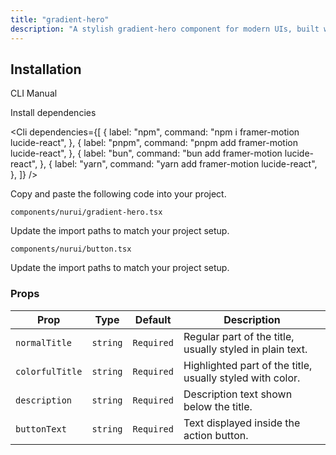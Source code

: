 ```yaml
---
title: "gradient-hero"
description: "A stylish gradient-hero component for modern UIs, built with accessibility and animation in mind."
---
```


<ComponentPreview componentName="gradientHero" />

## Installation

<Tabs defaultValue="cli">

<TabsList>
  <TabsTrigger value="cli">CLI</TabsTrigger>
  <TabsTrigger value="manual">Manual</TabsTrigger>
</TabsList>

<TabsContent value="cli">
  <Cli />
</TabsContent>

<TabsContent value="manual">

<Steps>

<Step>Install dependencies</Step>

<Cli
  dependencies={[
    {
      label: "npm",
      command: "npm i framer-motion lucide-react",
    },
    {
      label: "pnpm",
      command: "pnpm add framer-motion lucide-react",
    },
    {
      label: "bun",
      command: "bun add framer-motion lucide-react",
    },
    {
      label: "yarn",
      command: "yarn add framer-motion lucide-react",
    },
  ]}
/>

<Step>Copy and paste the following code into your project.</Step>

`components/nurui/gradient-hero.tsx`

<CodeBlock componentName="gradientHero" fileName="gradient-grid-hero" />

<Step>Update the import paths to match your project setup.</Step>

`components/nurui/button.tsx`

<CodeBlock componentName="b" fileName="gradient-grid-hero" />

<Step>Update the import paths to match your project setup.</Step>
   
</Steps>

</TabsContent>

</Tabs>

### Props

| Prop            | Type     | Default    | Description                                               |
| --------------- | -------- | ---------- | --------------------------------------------------------- |
| `normalTitle`   | `string` | `Required` | Regular part of the title, usually styled in plain text.  |
| `colorfulTitle` | `string` | `Required` | Highlighted part of the title, usually styled with color. |
| `description`   | `string` | `Required` | Description text shown below the title.                   |
| `buttonText`    | `string` | `Required` | Text displayed inside the action button.                  |